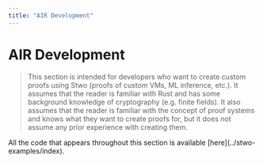 ```yaml
---
title: "AIR Development"
---
```


# AIR Development

> This section is intended for developers who want to create custom proofs using Stwo (proofs of custom VMs, ML inference, etc.). It assumes that the reader is familiar with Rust and has some background knowledge of cryptography (e.g. finite fields). It also assumes that the reader is familiar with the concept of proof systems and knows what they want to create proofs for, but it does not assume any prior experience with creating them.

<Callout type="info">
All the code that appears throughout this section is available [here](../stwo-examples/index).
</Callout>
